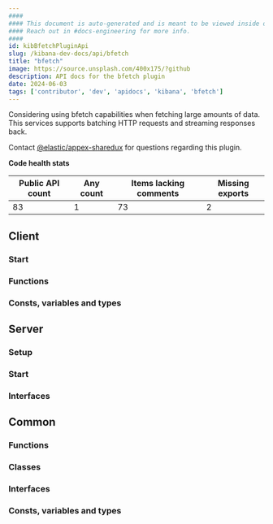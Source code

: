 ```yaml
---
####
#### This document is auto-generated and is meant to be viewed inside our experimental, new docs system.
#### Reach out in #docs-engineering for more info.
####
id: kibBfetchPluginApi
slug: /kibana-dev-docs/api/bfetch
title: "bfetch"
image: https://source.unsplash.com/400x175/?github
description: API docs for the bfetch plugin
date: 2024-06-03
tags: ['contributor', 'dev', 'apidocs', 'kibana', 'bfetch']
---
```


Considering using bfetch capabilities when fetching large amounts of data. This services supports batching HTTP requests and streaming responses back.

Contact [@elastic/appex-sharedux](https://github.com/orgs/elastic/teams/appex-sharedux) for questions regarding this plugin.

**Code health stats**

| Public API count  | Any count | Items lacking comments | Missing exports |
|-------------------|-----------|------------------------|-----------------|
| 83 | 1 | 73 | 2 |

## Client

### Start
<DocDefinitionList data={[bfetchObj.client.start]}/>

### Functions
<DocDefinitionList data={bfetchObj.client.functions}/>

### Consts, variables and types
<DocDefinitionList data={bfetchObj.client.misc}/>

## Server

### Setup
<DocDefinitionList data={[bfetchObj.server.setup]}/>

### Start
<DocDefinitionList data={[bfetchObj.server.start]}/>

### Interfaces
<DocDefinitionList data={bfetchObj.server.interfaces}/>

## Common

### Functions
<DocDefinitionList data={bfetchObj.common.functions}/>

### Classes
<DocDefinitionList data={bfetchObj.common.classes}/>

### Interfaces
<DocDefinitionList data={bfetchObj.common.interfaces}/>

### Consts, variables and types
<DocDefinitionList data={bfetchObj.common.misc}/>

